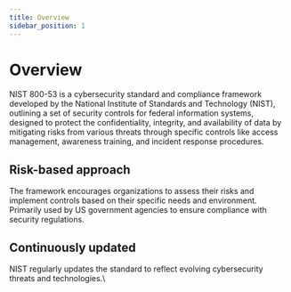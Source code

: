 ```yaml
---
title: Overview
sidebar_position: 1
---
```


# Overview

NIST 800-53 is a cybersecurity standard and compliance framework developed by the National Institute of Standards and Technology (NIST), outlining a set of security controls for federal information systems, designed to protect the confidentiality, integrity, and availability of data by mitigating risks from various threats through specific controls like access management, awareness training, and incident response procedures.

## Risk-based approach

The framework encourages organizations to assess their risks and implement controls based on their specific needs and environment.
Primarily used by US government agencies to ensure compliance with security regulations.

## Continuously updated

NIST regularly updates the standard to reflect evolving cybersecurity threats and technologies.\